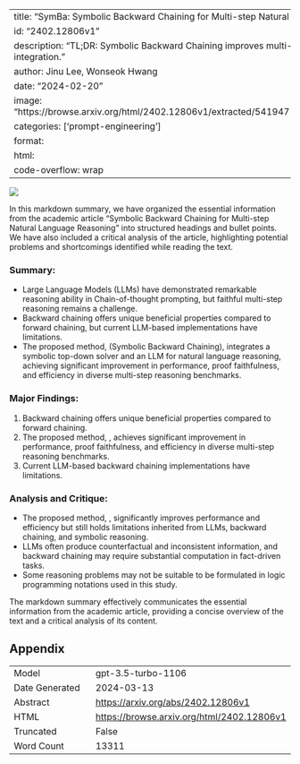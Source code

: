 
---
title: "SymBa: Symbolic Backward Chaining for Multi-step Natural Language Reasoning"
id: "2402.12806v1"
description: "TL;DR: Symbolic Backward Chaining improves multi-step reasoning with LLM integration."
author: Jinu Lee, Wonseok Hwang
date: "2024-02-20"
image: "https://browse.arxiv.org/html/2402.12806v1/extracted/5419471/figures/figure_intro.png"
categories: ['prompt-engineering']
format:
  html:
    code-overflow: wrap
---

![](https://browse.arxiv.org/html/2402.12806v1/extracted/5419471/figures/figure_intro.png)

In this markdown summary, we have organized the essential information from the academic article "Symbolic Backward Chaining for Multi-step Natural Language Reasoning" into structured headings and bullet points. We have also included a critical analysis of the article, highlighting potential problems and shortcomings identified while reading the text.

### Summary:
- Large Language Models (LLMs) have demonstrated remarkable reasoning ability in Chain-of-thought prompting, but faithful multi-step reasoning remains a challenge.
- Backward chaining offers unique beneficial properties compared to forward chaining, but current LLM-based implementations have limitations.
- The proposed method, \ours (Symbolic Backward Chaining), integrates a symbolic top-down solver and an LLM for natural language reasoning, achieving significant improvement in performance, proof faithfulness, and efficiency in diverse multi-step reasoning benchmarks.

### Major Findings:
1. Backward chaining offers unique beneficial properties compared to forward chaining.
2. The proposed method, \ours, achieves significant improvement in performance, proof faithfulness, and efficiency in diverse multi-step reasoning benchmarks.
3. Current LLM-based backward chaining implementations have limitations.

### Analysis and Critique:
- The proposed method, \ours, significantly improves performance and efficiency but still holds limitations inherited from LLMs, backward chaining, and symbolic reasoning.
- LLMs often produce counterfactual and inconsistent information, and backward chaining may require substantial computation in fact-driven tasks.
- Some reasoning problems may not be suitable to be formulated in logic programming notations used in this study.

The markdown summary effectively communicates the essential information from the academic article, providing a concise overview of the text and a critical analysis of its content.

## Appendix

|          |          |
|----------|----------|
| Model     | gpt-3.5-turbo-1106       |
| Date Generated     | 2024-03-13       |
| Abstract | [https://arxiv.org/abs/2402.12806v1](https://arxiv.org/abs/2402.12806v1)        |
| HTML     | [https://browse.arxiv.org/html/2402.12806v1](https://browse.arxiv.org/html/2402.12806v1)       |
| Truncated       | False       |
| Word Count       | 13311       |